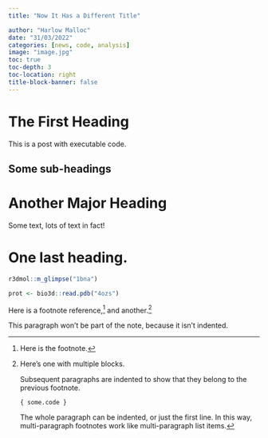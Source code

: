 ```yaml
---
title: "Now It Has a Different Title"

author: "Harlow Malloc"
date: "31/03/2022"
categories: [news, code, analysis]
image: "image.jpg"
toc: true
toc-depth: 3
toc-location: right
title-block-banner: false
---
```


# The First Heading
This is a post with executable code.

## Some sub-headings

# Another Major Heading
Some text, lots of text in fact!

# One last heading.
```r
r3dmol::m_glimpse("1bna")

prot <- bio3d::read.pdb("4ozs")
```


Here is a footnote reference,[^1] and another.[^longnote]

[^1]: Here is the footnote.

[^longnote]: Here's one with multiple blocks.

    Subsequent paragraphs are indented to show that they
belong to the previous footnote.

        { some.code }

    The whole paragraph can be indented, or just the first
    line.  In this way, multi-paragraph footnotes work like
    multi-paragraph list items.

This paragraph won't be part of the note, because it
isn't indented.
